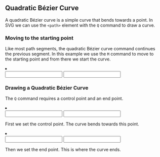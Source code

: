 
## Quadratic Bézier Curve

A quadratic Bézier curve is a simple curve that bends towards a point. In SVG we can use the `<path>` element with the `Q` command to draw a curve.

### Moving to the starting point

Like most path segments, the quadratic Bézier curve command continues the previous segment. In this example we use the `M` command to move to the starting point and from there we start the curve.

<Path title="M">
  <li>
    <div>
      <Input
        client:only="react"
        feature="quadraticBezier"
        property="x0"
        type="number"
      />
      <Input
        client:only="react"
        feature="quadraticBezier"
        property="y0"
        type="number"
      />
    </div>
  </li>
</Path>

### Drawing a Quadratic Bézier Curve

The `Q` command requires a control point and an end point.

<Path title="Q">
<li>
<div>
  <Input
    client:only="react"
    feature="quadraticBezier"
    property="x1"
    type="number"
  />
  <Input
    client:only="react"
    feature="quadraticBezier"
    property="y1"
    type="number"
  />
  </div>

First we set the control point. The curve bends towards this point.

</li>

<li>
<div>
  <Input
    client:only="react"
    feature="quadraticBezier"
    property="x"
    type="number"
  />
  <Input
    client:only="react"
    feature="quadraticBezier"
    property="y"
    type="number"
  />
</div>

Then we set the end point. This is where the curve ends.

</li>

</Path>

<Styling />
